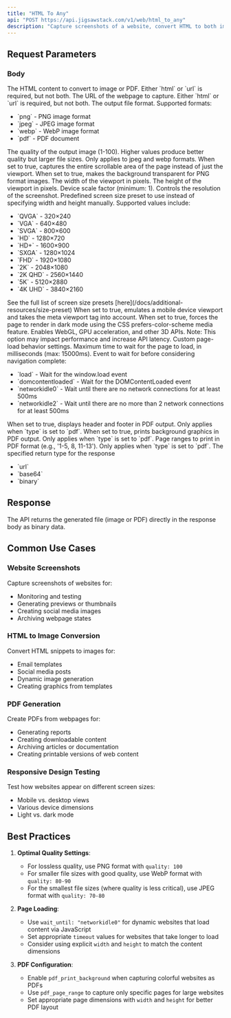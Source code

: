 ```yaml
---
title: "HTML To Any"
api: "POST https://api.jigsawstack.com/v1/web/html_to_any"
description: "Capture screenshots of a website, convert HTML to both image and PDF formats."
---
```



## Request Parameters

### Body

<ParamField body="html" type="string">
  The HTML content to convert to image or PDF. Either `html` or `url` is required, but not both.
</ParamField>

<ParamField body="url" type="string">
  The URL of the webpage to capture. Either `html` or `url` is required, but not both.
</ParamField>

<ParamField body="type" type="string" default="png">
  The output file format. Supported formats:
  <ul>
    <li>`png` - PNG image format</li>
    <li>`jpeg` - JPEG image format</li>
    <li>`webp` - WebP image format</li>
    <li>`pdf` - PDF document</li>
  </ul>
</ParamField>

<ParamField body="quality" type="number" default="75">
  The quality of the output image (1-100). Higher values produce better quality but larger file sizes. Only applies to jpeg and webp formats.
</ParamField>

<ParamField body="full_page" type="boolean" default="false">
  When set to true, captures the entire scrollable area of the page instead of just the viewport.
</ParamField>

<ParamField body="omit_background" type="boolean" default="false">
  When set to true, makes the background transparent for PNG format images.
</ParamField>

<ParamField body="width" type="number" default="1920">
  The width of the viewport in pixels.
</ParamField>

<ParamField body="height" type="number" default="1080">
  The height of the viewport in pixels.
</ParamField>

<ParamField body="scale" type="number" default="1">
  Device scale factor (minimum: 1). Controls the resolution of the screenshot.
</ParamField>

<ParamField body="size_preset" type="string">
  Predefined screen size preset to use instead of specifying width and height manually. Supported values include:
  <ul>
    <li>`QVGA` - 320×240</li>
    <li>`VGA` - 640×480</li>
    <li>`SVGA` - 800×600</li>
    <li>`HD` - 1280×720</li>
    <li>`HD+` - 1600×900</li>
    <li>`SXGA` - 1280×1024</li>
    <li>`FHD` - 1920×1080</li>
    <li>`2K` - 2048×1080</li>
    <li>`2K QHD` - 2560×1440</li>
    <li>`5K` - 5120×2880</li>
    <li>`4K UHD` - 3840×2160</li>
  </ul>
  See the full list of screen size presets [here](/docs/additional-resources/size-preset)
</ParamField>

<ParamField body="is_mobile" type="boolean" default="false">
  When set to true, emulates a mobile device viewport and takes the meta viewport tag into account.
</ParamField>

<ParamField body="dark_mode" type="boolean" default="false">
  When set to true, forces the page to render in dark mode using the CSS prefers-color-scheme media feature.
</ParamField>

<ParamField body="use_graphic_renderer" type="boolean" default="false">
  Enables WebGL, GPU acceleration, and other 3D APIs. Note: This option may impact performance and increase API latency.
</ParamField>

<ParamField body="goto_options" type="object">
  Custom page-load behavior settings.
  <Expandable title="Properties">
    <ParamField body="timeout" type="number" default="15000">
      Maximum time to wait for the page to load, in milliseconds (max: 15000ms).
    </ParamField>
    <ParamField body="wait_until" type="string" default="load">
      Event to wait for before considering navigation complete:
      <ul>
        <li>`load` - Wait for the window.load event</li>
        <li>`domcontentloaded` - Wait for the DOMContentLoaded event</li>
        <li>`networkidle0` - Wait until there are no network connections for at least 500ms</li>
        <li>`networkidle2` - Wait until there are no more than 2 network connections for at least 500ms</li>
      </ul>
    </ParamField>
  </Expandable>
</ParamField>

<ParamField body="pdf_display_header_footer" type="boolean" default="false">
  When set to true, displays header and footer in PDF output. Only applies when `type` is set to `pdf`.
</ParamField>

<ParamField body="pdf_print_background" type="boolean" default="false">
  When set to true, prints background graphics in PDF output. Only applies when `type` is set to `pdf`.
</ParamField>

<ParamField body="pdf_page_range" type="string">
  Page ranges to print in PDF format (e.g., '1-5, 8, 11-13'). Only applies when `type` is set to `pdf`.
</ParamField>

<ParamField body="return_type" type="string">
  The specified return type for the response
  <ul>
    <li>`url`</li>
    <li>`base64`</li>
    <li>`binary`</li>
  </ul>
</ParamField>

<Snippet file="header.mdx" />

## Response

The API returns the generated file (image or PDF) directly in the response body as binary data.

## Common Use Cases

### Website Screenshots

Capture screenshots of websites for:

- Monitoring and testing
- Generating previews or thumbnails
- Creating social media images
- Archiving webpage states

### HTML to Image Conversion

Convert HTML snippets to images for:

- Email templates
- Social media posts
- Dynamic image generation
- Creating graphics from templates

### PDF Generation

Create PDFs from webpages for:

- Generating reports
- Creating downloadable content
- Archiving articles or documentation
- Creating printable versions of web content

### Responsive Design Testing

Test how websites appear on different screen sizes:

- Mobile vs. desktop views
- Various device dimensions
- Light vs. dark mode

## Best Practices

1. **Optimal Quality Settings**:

   - For lossless quality, use PNG format with `quality: 100`
   - For smaller file sizes with good quality, use WebP format with `quality: 80-90`
   - For the smallest file sizes (where quality is less critical), use JPEG format with `quality: 70-80`

2. **Page Loading**:

   - Use `wait_until: "networkidle0"` for dynamic websites that load content via JavaScript
   - Set appropriate `timeout` values for websites that take longer to load
   - Consider using explicit `width` and `height` to match the content dimensions

3. **PDF Configuration**:
   - Enable `pdf_print_background` when capturing colorful websites as PDFs
   - Use `pdf_page_range` to capture only specific pages for large websites
   - Set appropriate page dimensions with `width` and `height` for better PDF layout

<HtmlToAnySnippet />
